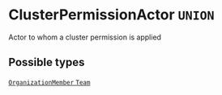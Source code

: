 <!--
  _____   ____    _   _  ____ _______   ______ _____ _____ _______
  |  __  / __   |  | |/ __ __   __| |  ____|  __ _   _|__   __|
  | |  | | |  | | |  | | |  | | | |    | |__  | |  | || |    | |
  | |  | | |  | | | . ` | |  | | | |    |  __| | |  | || |    | |
  | |__| | |__| | | |  | |__| | | |    | |____| |__| || |_   | |
  |_____/ ____/  |_| _|____/  |_|    |______|_____/_____|  |_|
  This file is auto-generated by script/generate_graphql_api_content.sh,
  please build the schema.json by running `rails api:graph:export`
  with https://github.com/buildkite/buildkite/,
  replace the content in data/graphql_data_schema.json
  and run the generation script `./scripts/generate-graphql-api-content.sh`.
-->
<!-- vale off -->
<h1 class="has-pills" data-algolia-exclude>
  ClusterPermissionActor
  <span class="pill pill--union pill--normal-case pill--large"><code>UNION</code></span>
</h1>
<!-- vale on -->

<p>Actor to whom a cluster permission is applied</p>

<h2 data-algolia-exclude>Possible types</h2>
<a
  href="/docs/apis/graphql/schemas/object/organizationmember"
  class="pill pill--object pill--normal-case pill--large"
  title="Go to OBJECT OrganizationMember"
>
  <code>OrganizationMember</code>
</a>
<a
  href="/docs/apis/graphql/schemas/object/team"
  class="pill pill--object pill--normal-case pill--large"
  title="Go to OBJECT Team"
>
  <code>Team</code>
</a>
